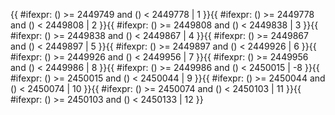 <includeonly>{{ #ifexpr: ({{{1}}}) >= 2449749 and ({{{1}}}) < 2449778 | 1 }}{{ #ifexpr: ({{{1}}}) >= 2449778 and ({{{1}}}) < 2449808 | 2 }}{{ #ifexpr: ({{{1}}}) >= 2449808 and ({{{1}}}) < 2449838 | 3 }}{{ #ifexpr: ({{{1}}}) >= 2449838 and ({{{1}}}) < 2449867 | 4 }}{{ #ifexpr: ({{{1}}}) >= 2449867 and ({{{1}}}) < 2449897 | 5 }}{{ #ifexpr: ({{{1}}}) >= 2449897 and ({{{1}}}) < 2449926 | 6 }}{{ #ifexpr: ({{{1}}}) >= 2449926 and ({{{1}}}) < 2449956 | 7 }}{{ #ifexpr: ({{{1}}}) >= 2449956 and ({{{1}}}) < 2449986 | 8 }}{{ #ifexpr: ({{{1}}}) >= 2449986 and ({{{1}}}) < 2450015 | -8 }}{{ #ifexpr: ({{{1}}}) >= 2450015 and ({{{1}}}) < 2450044 | 9 }}{{ #ifexpr: ({{{1}}}) >= 2450044 and ({{{1}}}) < 2450074 | 10 }}{{ #ifexpr: ({{{1}}}) >= 2450074 and ({{{1}}}) < 2450103 | 11 }}{{ #ifexpr: ({{{1}}}) >= 2450103 and ({{{1}}}) < 2450133 | 12 }}</includeonly><noinclude>{{Chinese calendar/doc}}


[[Category:使用了分析程序的模板|{{PAGENAME}}]]

</noinclude>